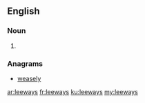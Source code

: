==English==

===Noun===
{{head|en}}

# {{plural of|leeway}}

===Anagrams===
* [[weasely#English|weasely]]

[[ar:leeways]]
[[fr:leeways]]
[[ku:leeways]]
[[my:leeways]]